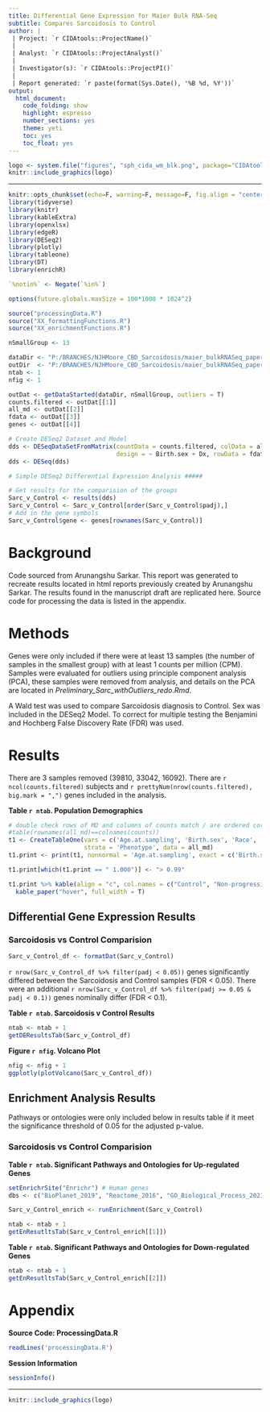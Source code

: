---
title: Differential Gene Expression for Maier Bulk RNA-Seq
subtitle: Compares Sarcoidosis to Control
author: |
 | Project: `r CIDAtools::ProjectName()`
 |
 | Analyst: `r CIDAtools::ProjectAnalyst()`
 |
 | Investigator(s): `r CIDAtools::ProjectPI()`
 |
 | Report generated: `r paste(format(Sys.Date(), '%B %d, %Y'))`
output:
  html_document:
    code_folding: show
    highlight: espresso
    number_sections: yes
    theme: yeti
    toc: yes
    toc_float: yes
---

```{r, echo=FALSE, warning=F, out.width='70%', fig.show='hold'}
logo <- system.file("figures", "sph_cida_wm_blk.png", package="CIDAtools")
knitr::include_graphics(logo)
```

---

```{r setup, include=F}
knitr::opts_chunk$set(echo=F, warning=F, message=F, fig.align = "center")
library(tidyverse)
library(knitr)
library(kableExtra)
library(openxlsx)
library(edgeR)
library(DESeq2)
library(plotly)
library(tableone)
library(DT)
library(enrichR)
```

```{r}
`%notin%` <- Negate(`%in%`)

options(future.globals.maxSize = 100*1000 * 1024^2)

source("processingData.R")
source("XX_formattingFunctions.R")
source("XX_enrichmentFunctions.R")

nSmallGroup <- 13

dataDir <- "P:/BRANCHES/NJHMoore_CBD_Sarcoidosis/maier_bulkRNASeq_paperAnalysis/DataRaw/"
outDir  <- "P:/BRANCHES/NJHMoore_CBD_Sarcoidosis/maier_bulkRNASeq_paperAnalysis/"
ntab <- 1
nfig <- 1

outDat <- getDataStarted(dataDir, nSmallGroup, outliers = T)
counts.filtered <- outDat[[1]]
all_md <- outDat[[2]]
fdata <- outDat[[3]]
genes <- outDat[[4]]

# Create DESeq2 Dataset and Model
dds <- DESeqDataSetFromMatrix(countData = counts.filtered, colData = all_md,
                              design = ~ Birth.sex + Dx, rowData = fdata)
dds <- DESeq(dds)

# Simple DESeq2 Differential Expression Analysis #####

# Get results for the comparision of the groups
Sarc_v_Control <- results(dds)
Sarc_v_Control <- Sarc_v_Control[order(Sarc_v_Control$padj),]
# Add in the gene symbols
Sarc_v_Control$gene <- genes[rownames(Sarc_v_Control)]
```

# Background

Code sourced from Arunangshu Sarkar. This report was generated to recreate results located in html reports previously created by Arunangshu Sarkar. The results found in the manuscript draft are replicated here. Source code for processing the data is listed in the appendix. 

# Methods

Genes were only included if there were at least 13 samples (the number of samples in the smallest group) with at least 1 counts per million (CPM). Samples were evaluated for outliers using principle component analysis (PCA), these samples were removed from analysis, and details on the PCA are located in *Preliminary_Sarc_withOutliers_redo.Rmd*. 

A Wald test was used to compare Sarcoidosis diagnosis to Control. Sex was included in the DESeq2 Model. To correct for multiple testing the Benjamini and Hochberg False Discovery Rate (FDR) was used. 

# Results 

There are 3 samples removed (39810, 33042, 16092). There are `r ncol(counts.filtered)` subjects and `r prettyNum(nrow(counts.filtered), big.mark = ",")` genes included in the analysis. 

**Table `r ntab`. Population Demographics**

```{r}
# double check rows of MD and columns of counts match / are ordered correctly
#table(rownames(all_md)==colnames(counts))
t1 <- CreateTableOne(vars = c('Age.at.sampling', 'Birth.sex', 'Race', 'Hispanic', 'Smoking.Status'), 
                     strata = 'Phenotype', data = all_md)
t1.print <- print(t1, nonnormal = 'Age.at.sampling', exact = c('Birth.sex', 'Race', 'Hispanic', 'Smoking.Status'),  printToggle = FALSE)

t1.print[which(t1.print == " 1.000")] <- "> 0.99"

t1.print %>% kable(align = "c", col.names = c("Control", "Non-progressive", "Progressive", "p-value", "Test Used")) %>%
  kable_paper("hover", full_width = T)
```

## Differential Gene Expression Results

### Sarcoidosis vs Control Comparision 

```{r}
Sarc_v_Control_df <- formatDat(Sarc_v_Control)
```

`r nrow(Sarc_v_Control_df %>% filter(padj < 0.05))` genes significantly differed between the Sarcoidosis and Control samples (FDR < 0.05). There were an additional `r nrow(Sarc_v_Control_df %>% filter(padj >= 0.05 & padj < 0.1))` genes nominally differ (FDR < 0.1). 

**Table `r ntab`. Sarcoidosis v Control Results**

```{r}
ntab <- ntab + 1
getDEResultsTab(Sarc_v_Control_df)
```

**Figure `r nfig`. Volcano Plot**

```{r}
nfig <- nfig + 1
ggplotly(plotVolcano(Sarc_v_Control_df))
```

## Enrichment Analysis Results

Pathways or ontologies were only included below in results table if it meet the significance threshold of 0.05 for the adjusted p-value. 

### Sarcoidosis vs Control Comparision 

**Table `r ntab`. Significant Pathways and Ontologies for Up-regulated Genes**

```{r, include = F}
setEnrichrSite("Enrichr") # Human genes
dbs <- c("BioPlanet_2019", "Reactome_2016", "GO_Biological_Process_2021", "GO_Molecular_Function_2018", "GO_Cellular_Component_2018", "ARCHS4_Tissues", "KEGG_2019_Human", "MSigDB_Hallmark_2020", "WikiPathways_2019_Human")

Sarc_v_Control_enrich <- runEnrichment(Sarc_v_Control)
```

```{r}
ntab <- ntab + 1
getEnResutltsTab(Sarc_v_Control_enrich[[1]])
```

**Table `r ntab`. Significant Pathways and Ontologies for Down-regulated Genes**

```{r}
ntab <- ntab + 1
getEnResutltsTab(Sarc_v_Control_enrich[[2]])
```

# Appendix

**Source Code: ProcessingData.R**

```{r}
readLines('processingData.R')
```

**Session Information**

```{r}
sessionInfo()
```

<!-- footer -->

---

```{r, echo=FALSE, out.width='70%', fig.show='hold'}
knitr::include_graphics(logo)
```

